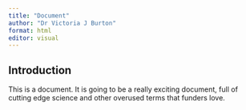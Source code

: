 ```yaml
---
title: "Document"
author: "Dr Victoria J Burton"
format: html
editor: visual
---
```


## Introduction

This is a document. It is going to be a really exciting document, full of cutting edge science and other overused terms that funders love.

